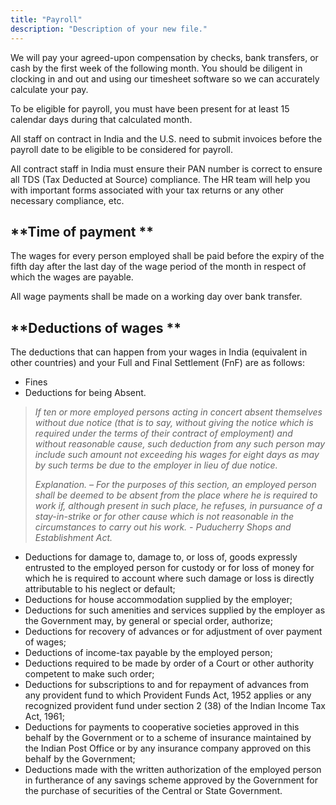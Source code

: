 ```yaml
---
title: "Payroll"
description: "Description of your new file."
---
```


We will pay your agreed-upon compensation by checks, bank transfers, or cash by the first week of the following month. You should be diligent in clocking in and out and using our timesheet software so we can accurately calculate your pay.

To be eligible for payroll, you must have been present for at least 15 calendar days during that calculated month.

All staff on contract in India and the U.S. need to submit invoices before the payroll date to be eligible to be considered for payroll.

All contract staff in India must ensure their PAN number is correct to ensure all TDS (Tax Deducted at Source) compliance. The HR team will help you with important forms associated with your tax returns or any other necessary compliance, etc.

## **Time of payment **

The wages for every person employed shall be paid before the expiry of the fifth day after the last day of the wage period of the month in respect of which the wages are payable.

All wage payments shall be made on a working day over bank transfer.

## **Deductions of wages **

The deductions that can happen from your wages in India (equivalent in other countries) and your Full and Final Settlement (FnF) are as follows:

- Fines
- Deductions for being Absent.

> _If ten or more employed persons acting in concert absent themselves without due notice (that is to say, without giving the notice which is required under the terms of their contract of employment) and without reasonable cause, such deduction from any such person may include such amount not exceeding his wages for eight days as may by such terms be due to the employer in lieu of due notice._
>
> _Explanation. – For the purposes of this section, an employed person shall be deemed to be absent from the place where he is required to work if, although present in such place, he refuses, in pursuance of a stay-in-strike or for other cause which is not reasonable in the circumstances to carry out his work. - Puducherry Shops and Establishment Act._

- Deductions for damage to, damage to, or loss of, goods expressly entrusted to the employed person for custody or for loss of money for which he is required to account where such damage or loss is directly attributable to his neglect or default;
- Deductions for house accommodation supplied by the employer;
- Deductions for such amenities and services supplied by the employer as the Government may, by general or special order, authorize;
- Deductions for recovery of advances or for adjustment of over payment of wages;
- Deductions of income-tax payable by the employed person;
- Deductions required to be made by order of a Court or other authority competent to make such order;
- Deductions for subscriptions to and for repayment of advances from any provident fund to which Provident Funds Act, 1952 applies or any recognized provident fund under section 2 (38) of the Indian Income Tax Act, 1961;
- Deductions for payments to cooperative societies approved in this behalf by the Government or to a scheme of insurance maintained by the Indian Post Office or by any insurance company approved on this behalf by the Government;
- Deductions made with the written authorization of the employed person in furtherance of any savings scheme approved by the Government for the purchase of securities of the Central or State Government.